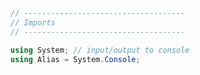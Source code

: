 ```Cs
// ------------------------------------
// Imports
// ------------------------------------

using System; // input/output to console
using Alias = System.Console;
```
